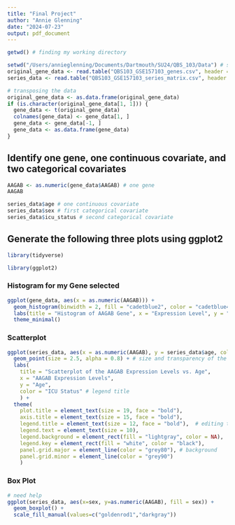```yaml
---
title: "Final Project"
author: "Annie Glenning"
date: "2024-07-23"
output: pdf_document
---
```

```r
getwd() # finding my working directory 
```

```r
setwd("/Users/annieglenning/Documents/Dartmouth/SU24/QBS_103/Data") # set my working directory to where the data is stored
original_gene_data <- read.table("QBS103_GSE157103_genes.csv", header = TRUE, sep = ",") # reading in the data
series_data <- read.table("QBS103_GSE157103_series_matrix.csv", header = TRUE, sep = ",") # reading in the data
```

```r
# transposing the data 
original_gene_data <- as.data.frame(original_gene_data)
if (is.character(original_gene_data[1, 1])) {
  gene_data <- t(original_gene_data)
  colnames(gene_data) <- gene_data[1, ]
  gene_data <- gene_data[-1, ]
  gene_data <- as.data.frame(gene_data)
}
```

## Identify one gene, one continuous covariate, and two categorical covariates 

```r
AAGAB <- as.numeric(gene_data$AAGAB) # one gene 
AAGAB
```

```r
series_data$age # one continuous covariate 
series_data$sex # first categorical covariate
series_data$icu_status # second categorical covariate
```

## Generate the following three plots using ggplot2 

```r
library(tidyverse) 
```

```r
library(ggplot2)
```

### Histogram for my Gene selected

```r
ggplot(gene_data, aes(x = as.numeric(AAGAB))) +
  geom_histogram(binwidth = 2, fill = "cadetblue2", color = "cadetblue4") +
  labs(title = "Histogram of AAGAB Gene", x = "Expression Level", y = "Frequency") +
  theme_minimal()
```

### Scatterplot 

```r
ggplot(series_data, aes(x = as.numeric(AAGAB), y = series_data$age, color = factor(icu_status))) +
  geom_point(size = 2.5, alpha = 0.8) + # size and transparency of the point
  labs(
    title = "Scatterplot of the AAGAB Expression Levels vs. Age", 
    x = "AAGAB Expression Levels", 
    y = "Age",
    color = "ICU Status" # legend title
    ) + 
  theme(
    plot.title = element_text(size = 19, face = "bold"), 
    axis.title = element_text(size = 15, face = "bold"), 
    legend.title = element_text(size = 12, face = "bold"),  # editing the legend 
    legend.text = element_text(size = 10), 
    legend.background = element_rect(fill = "lightgray", color = NA), 
    legend.key = element_rect(fill = "white", color = "black"),
    panel.grid.major = element_line(color = "grey80"), # background 
    panel.grid.minor = element_line(color = "grey90")
    )
```
### Box Plot 

```r

# need help
ggplot(series_data, aes(x=sex, y=as.numeric(AAGAB), fill = sex)) +
  geom_boxplot() + 
  scale_fill_manual(values=c("goldenrod1","darkgray"))
```

